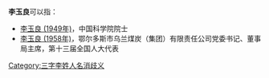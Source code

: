 '''李玉良'''可以指：
* [[李玉良_(1949年)|李玉良 (1949年)]]，中国科学院院士
* [[李玉良_(1958年)|李玉良 (1958年)]]，鄂尔多斯市乌兰煤炭（集团）有限责任公司党委书记、董事局主席，第十三届全国人大代表

{{disambig}}

[[Category:三字李姓人名消歧义|Category:三字李姓人名消歧义]]
